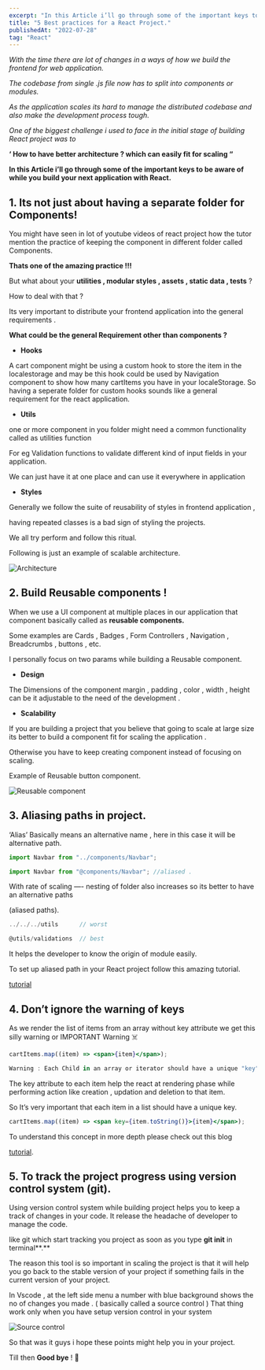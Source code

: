 ```yaml
---
excerpt: "In this Article i’ll go through some of the important keys to be aware of while you build your next application with React."
title: "5 Best practices for a React Project."
publishedAt: "2022-07-28"
tag: "React"
---
```


_With the time there are lot of changes in a ways of how we build the frontend for web application._

_The codebase from single .js file now has to split into components or modules._

_As the application scales its hard to manage the distributed codebase and also make the development process tough._

_One of the biggest challenge i used to face in the initial stage of building React project was to_

**‘ How to have better architecture ? which can easily fit for scaling “**

**In this Article i’ll go through some of the important keys to be aware of while you build your next application with React.**

## 1. Its not just about having a separate folder for Components!

You might have seen in lot of youtube videos of react project how the tutor mention the practice of keeping the component in different folder called Components.

**Thats one of the amazing practice !!!**

But what about your **utilities , modular styles , assets , static data , tests** ?

How to deal with that ?

Its very important to distribute your frontend application into the general requirements .

**What could be the general Requirement other than components ?**

- **Hooks**

A cart component might be using a custom hook to store the item in the localestorage and may be this hook could be used by Navigation component to show how many cartItems you have in your localeStorage.
So having a seperate folder for custom hooks sounds like a general requirement for the react application.

- **Utils**

one or more component in you folder might need a common functionality called as utilities function

For eg Validation functions to validate different kind of input fields in your application.

We can just have it at one place and can use it everywhere in application

- **Styles**

Generally we follow the suite of reusability of styles in frontend application ,

having repeated classes is a bad sign of styling the projects.

We all try perform and follow this ritual.

Following is just an example of scalable architecture.

![Architecture](https://dev-to-uploads.s3.amazonaws.com/uploads/articles/r1ggqxaa84jvn3cndinl.png)

## 2. Build Reusable components !

When we use a UI component at multiple places in our application that component basically called as **reusable components.**

Some examples are Cards , Badges , Form Controllers , Navigation , Breadcrumbs , buttons , etc.

I personally focus on two params while building a Reusable component.

- **Design**

The Dimensions of the component margin , padding , color , width , height can be it adjustable to the need of the development .

- **Scalability**

If you are building a project that you believe that going to scale at large size its better to build a component fit for scaling the application .

Otherwise you have to keep creating component instead of focusing on scaling.

Example of Reusable button component.

![Reusable component](https://dev-to-uploads.s3.amazonaws.com/uploads/articles/d3kiwn0uwtlet4kvbatp.png)

## 3. Aliasing paths in project.

‘Alias’ Basically means an alternative name , here in this case it will be alternative path.

```jsx
import Navbar from "../components/Navbar";

import Navbar from "@components/Navbar"; //aliased .
```

With rate of scaling —- nesting of folder also increases so its better to have an alternative paths

(aliased paths).

```jsx
../../../utils      // worst

@utils/validations  // best
```

It helps the developer to know the origin of module easily.

To set up aliased path in your React project follow this amazing tutorial.

[tutorial](https://medium.com/how-to-react/create-path-aliases-in-react-js-1256550c7d52)

## 4. Don’t ignore the warning of keys

As we render the list of items from an array without key attribute we get this silly warning or IMPORTANT Warning ☠️

```jsx
cartItems.map((item) => <span>{item}</span>);
```

```jsx
Warning : Each Child in an array or iterator should have a unique "key" prop.
```

The key attribute to each item help the react at rendering phase while performing action like creation , updation and deletion to that item.

So It’s very important that each item in a list should have a unique key.

```jsx
cartItems.map((item) => <span key={item.toString()}>{item}</span>);
```

To understand this concept in more depth please check out this blog

[tutorial](https://www.geeksforgeeks.org/reactjs-keys/#:~:text=A%20%E2%80%9Ckey%E2%80%9D%20is%20a%20special,the%20elements%20in%20the%20lists).

## 5. To track the project progress using version control system (git).

Using version control system while building project helps you to keep a track of changes in your code. It release the headache of developer to manage the code.

like git which start tracking you project as soon as you type **git init** in terminal**.**

The reason this tool is so important in scaling the project is that it will help you go back to the stable version of your project if something fails in the current version of your project.

In Vscode , at the left side menu a number with blue background shows the no of changes you made . ( basically called a source control ) That thing work only when you have setup version control in your system

![Source control](https://dev-to-uploads.s3.amazonaws.com/uploads/articles/09hjgmt505gsozs5uqw8.png)

So that was it guys i hope these points might help you in your project.

Till then **Good bye** ! 👋
